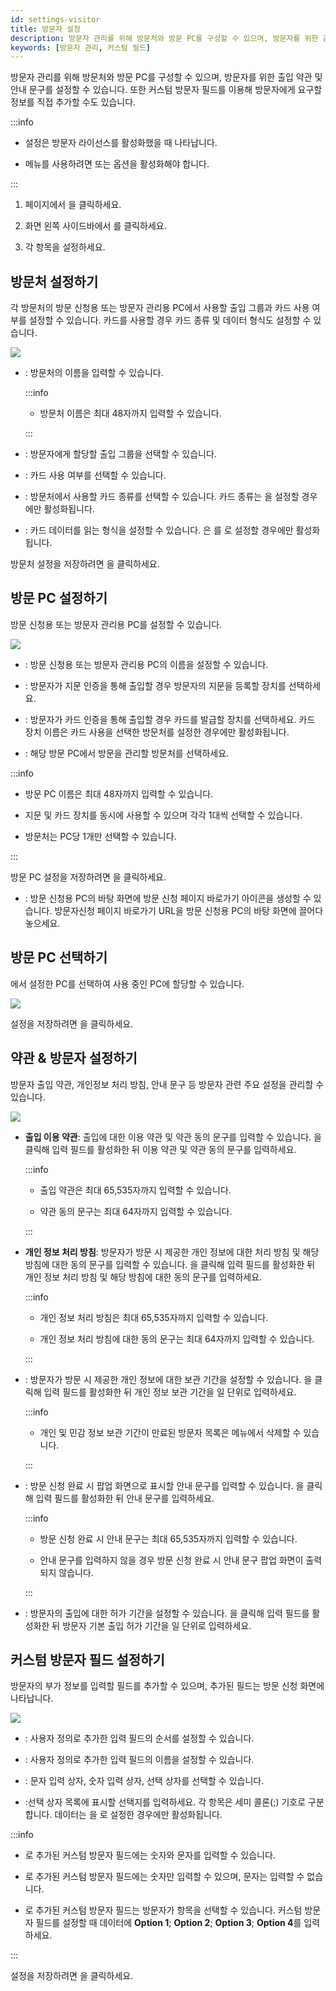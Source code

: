 ```yaml
---
id: settings-visitor
title: 방문자 설정
description: 방문자 관리를 위해 방문처와 방문 PC를 구성할 수 있으며, 방문자를 위한 출입 약관 및 안내 문구를 설정할 수 있습니다. 또한 커스텀 방문자 필드를 이용해 방문자에게 요구할 정보를 직접 추가할 수도 있습니다.
keywords: [방문자 관리, 커스텀 필드]
---
```


방문자 관리를 위해 방문처와 방문 PC를 구성할 수 있으며, 방문자를 위한 출입 약관 및 안내 문구를 설정할 수 있습니다. 또한 커스텀 방문자 필드를 이용해 방문자에게 요구할 정보를 직접 추가할 수도 있습니다.

:::info

* <Cmd sid="common.visitor" product='2' /> 설정은 방문자 라이선스를 활성화했을 때 나타납니다.

* <Cmd sid="common.visitor" product='2' /> 메뉴를 사용하려면 <Cmd sid="setting.server.automaticUserSync" product='2' /> 또는 <Cmd sid="setting.server.serverMatching.use" product='2' /> 옵션을 활성화해야 합니다.

:::

1. <Cmd sid='shell.header.launcher' /> 페이지에서 <Cmd sid='shell.header.setting' />을 클릭하세요.

1. 화면 왼쪽 사이드바에서 <Cmd sid="common.visitor" product='2' />를 클릭하세요.

1. 각 항목을 설정하세요.

## 방문처 설정하기

각 방문처의 방문 신청용 또는 방문자 관리용 PC에서 사용할 출입 그룹과 카드 사용 여부를 설정할 수 있습니다. 카드를 사용할 경우 카드 종류 및  데이터 형식도 설정할 수 있습니다.

<Image src='/img/biostarx-settings-visitor-site-settings.png' className='none' />

* <Cmd sid="setting.server.custom_field.configure.th.name" product='2' />: 방문처의 이름을 입력할 수 있습니다.

    :::info

    * 방문처 이름은 최대 48자까지 입력할 수 있습니다.

    :::

* <Cmd sid="visitor.accessGroup" product='2' />: 방문자에게 할당할 출입 그룹을 선택할 수 있습니다.

* <Cmd sid="common.card" product='2' /> <Cmd sid="common.use" product='2' />: 카드 사용 여부를 선택할 수 있습니다.

* <Cmd sid="user.cardType" product='2' />: 방문처에서 사용할 카드 종류를 선택할 수 있습니다. 카드 종류는 <Cmd sid="common.card" product='2' /> <Cmd sid="common.use" product='2' />을 설정할 경우에만 활성화됩니다.

* <Cmd sid="user.cardEnrol.cardFormat" product='2' />: 카드 데이터를 읽는 형식을 설정할 수 있습니다. <Cmd sid="user.cardEnrol.cardFormat" product='2' />은 <Cmd sid="user.cardType" product='2' />를 <Cmd sid="user.cardEnrol.cardTypeWiegand" product='2' />로 설정할 경우에만 활성화됩니다.

방문처 설정을 저장하려면 <Cmd sid="visitor.setting.button.apply" product='2' />을 클릭하세요.

## 방문 PC 설정하기

방문 신청용 또는 방문자 관리용 PC를 설정할 수 있습니다.

<Image src='/img/biostarx-settings-visitor-visit-pc-settings.png' className='none' />

* <Cmd sid="common.name" product='2' />: 방문 신청용 또는 방문자 관리용 PC의 이름을 설정할 수 있습니다.

* <Cmd sid="common.fingerPrint" product='2' /> <Cmd sid="setting.server.enrollment_device.device_name" product='2' />: 방문자가 지문 인증을 통해 출입할 경우 방문자의 지문을 등록할 장치를 선택하세요.

* <Cmd sid="common.card" product='2' /> <Cmd sid="setting.server.enrollment_device.device_name" product='2' />: 방문자가 카드 인증을 통해 출입할 경우 카드를 발급할 장치를 선택하세요. 카드 장치 이름은 카드 사용을 선택한 방문처를 설정한 경우에만 활성화됩니다.

* <Cmd sid="visitor.site" product='2' />: 해당 방문 PC에서 방문을 관리할 방문처를 선택하세요.

:::info

* 방문 PC 이름은 최대 48자까지 입력할 수 있습니다.

* 지문 및 카드 장치를 동시에 사용할 수 있으며 각각 1대씩 선택할 수 있습니다.

* 방문처는 PC당 1개만 선택할 수 있습니다.

:::

방문 PC 설정을 저장하려면 <Cmd sid="visitor.setting.button.apply" product='2' />을 클릭하세요.

* <Cmd sid="visitor.link.visitPCKIOSK" product='2' />: 방문 신청용 PC의 바탕 화면에 방문 신청 페이지 바로가기 아이콘을 생성할 수 있습니다. 방문자신청 페이지 바로가기 URL을 방문 신청용 PC의 바탕 화면에 끌어다 놓으세요.

## 방문 PC 선택하기

<Cmd sid="visitor.pc.setting" product='2' />에서 설정한 PC를 선택하여 사용 중인 PC에 할당할 수 있습니다.

<Image src='/img/biostarx-settings-visitor-visit-pc-select.png' className='none' />

설정을 저장하려면 <Cmd sid="visitor.setting.button.apply" product='2' />을 클릭하세요.

## 약관 & 방문자 설정하기

방문자 출입 약관, 개인정보 처리 방침, 안내 문구 등 방문자 관련 주요 설정을 관리할 수 있습니다.

<Image src='/img/biostarx-settings-visitor-terms-visitor-settings.png' className='none' />

* **출입 이용 약관**: 출입에 대한 이용 약관 및 약관 동의 문구를 입력할 수 있습니다. <IcEdit />을 클릭해 입력 필드를 활성화한 뒤 이용 약관 및 약관 동의 문구를 입력하세요.

    :::info

    * 출입 약관은 최대 65,535자까지 입력할 수 있습니다.

    * 약관 동의 문구는 최대 64자까지 입력할 수 있습니다.

    :::

* **개인 정보 처리 방침**: 방문자가 방문 시 제공한 개인 정보에 대한 처리 방침 및 해당 방침에 대한 동의 문구를 입력할 수 있습니다. <IcEdit />을 클릭해 입력 필드를 활성화한 뒤 개인 정보 처리 방침 및 해당 방침에 대한 동의 문구를 입력하세요.

    :::info

    * 개인 정보 처리 방침은 최대 65,535자까지 입력할 수 있습니다.

    * 개인 정보 처리 방침에 대한 동의 문구는 최대 64자까지 입력할 수 있습니다.

    :::

* <Cmd sid="visitor.periodKeepSensitive" product='2' />: 방문자가 방문 시 제공한 개인 정보에 대한 보관 기간을 설정할 수 있습니다. <IcEdit />을 클릭해 입력 필드를 활성화한 뒤 개인 정보 보관 기간을 일 단위로 입력하세요.

    :::info

    * 개인 및 민감 정보 보관 기간이 만료된 방문자 목록은 <Cmd sid="common.visitor" product='2' /> 메뉴에서 삭제할 수 있습니다.

    :::

* <Cmd sid="visitor.guideAfterRegister" product='2' />: 방문 신청 완료 시 팝업 화면으로 표시할 안내 문구를 입력할 수 있습니다. <IcEdit />을 클릭해 입력 필드를 활성화한 뒤 안내 문구를 입력하세요.

    :::info

    * 방문 신청 완료 시 안내 문구는 최대 65,535자까지 입력할 수 있습니다.

    * 안내 문구를 입력하지 않을 경우 방문 신청 완료 시 안내 문구 팝업 화면이 출력되지 않습니다.

    :::

* <Cmd sid="visitor.defaultActivePeriod" product='2' />: 방문자의 출입에 대한 허가 기간을 설정할 수 있습니다. <IcEdit />을 클릭해 입력 필드를 활성화한 뒤 방문자 기본 출입 허가 기간을 일 단위로 입력하세요.

## 커스텀 방문자 필드 설정하기

방문자의 부가 정보를 입력할 필드를 추가할 수 있으며, 추가된 필드는 방문 신청 화면에 나타납니다.

<Image src='/img/biostarx-settings-visitor-custom-visitor-field.png' className='none' />

* <Cmd sid="setting.server.custom_field.configure.th.order" product='2' />: 사용자 정의로 추가한 입력 필드의 순서를 설정할 수 있습니다.

* <Cmd sid="setting.server.custom_field.configure.th.name" product='2' />: 사용자 정의로 추가한 입력 필드의 이름을 설정할 수 있습니다.

* <Cmd sid="setting.server.custom_field.configure.th.type" product='2' />: 문자 입력 상자, 숫자 입력 상자, 선택 상자를 선택할 수 있습니다.

* <Cmd sid="setting.server.custom_field.configure.th.data" product='2' />:선택 상자 목록에 표시할 선택지를 입력하세요. 각 항목은 세미 콜론(;) 기호로 구분합니다. 데이터는 <Cmd sid="setting.server.custom_field.configure.th.type" product='2' />을 <Cmd sid="setting.server.custom_field.type.combobox" product='2' />로 설정한 경우에만 활성화됩니다.

:::info

* <Cmd sid="setting.server.custom_field.type.textbox" product='2' />로 추가된 커스텀 방문자 필드에는 숫자와 문자를 입력할 수 있습니다.

* <Cmd sid="setting.server.custom_field.type.numericbox" product='2' />로 추가된 커스텀 방문자 필드에는 숫자만 입력할 수 있으며, 문자는 입력할 수 없습니다.

* <Cmd sid="setting.server.custom_field.type.combobox" product='2' />로 추가된 커스텀 방문자 필드는 방문자가 항목을 선택할 수 있습니다. 커스텀 방문자 필드를 설정할 때 데이터에 **Option 1**; **Option 2**; **Option 3**; **Option 4**를 입력하세요.

:::

설정을 저장하려면 <Cmd sid="visitor.setting.button.apply" product='2' />을 클릭하세요.